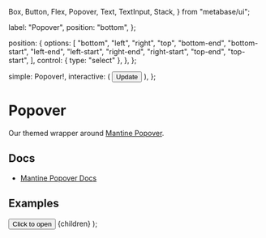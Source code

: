   Box,
  Button,
  Flex,
  Popover,
  Text,
  TextInput,
  Stack,
} from "metabase/ui";

  label: "Popover",
  position: "bottom",
};

  position: {
    options: [
      "bottom",
      "left",
      "right",
      "top",
      "bottom-end",
      "bottom-start",
      "left-end",
      "left-start",
      "right-end",
      "right-start",
      "top-end",
      "top-start",
    ],
    control: { type: "select" },
  },
};

  simple: <Text>Popover!</Text>,
  interactive: (
    <Stack spacing="sm">
      <TextInput autoFocus placeholder="First name" />
      <TextInput placeholder="Last name" />
      <Button>Update</Button>
    </Stack>
  ),
};

<Meta of={PopoverStories} />

# Popover

Our themed wrapper around [Mantine Popover](https://v6.mantine.dev/core/popover/).

## Docs

*   [Mantine Popover Docs](https://v6.mantine.dev/core/popover/)

## Examples

  <Flex justify="center">
    <Popover {...args}>
      <Popover.Target>
        <Button variant="filled">Click to open</Button>
      </Popover.Target>
      <Popover.Dropdown>
        <Box p="md">{children}</Box>
      </Popover.Dropdown>
    </Popover>
  </Flex>
);



<Canvas>
  <Story of={PopoverStories.Default_} />
  <Story of={PopoverStories.InteractiveContent} />
</Canvas>
